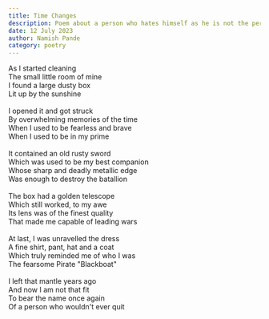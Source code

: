 ```yaml
---
title: Time Changes
description: Poem about a person who hates himself as he is not the person who he used to be
date: 12 July 2023
author: Namish Pande
category: poetry
---
```

As I started cleaning<br/>
The small little room of mine<br/>
I found a large dusty box<br/>
Lit up by the sunshine<br/><br/>
I opened it and got struck<br/>
By overwhelming memories of the time<br/>
When I used to be fearless and brave<br/>
When I used to be in my prime<br/><br/>
It contained an old rusty sword<br/>
Which was used to be my best companion<br/>
Whose sharp and deadly metallic edge<br/>
Was enough to destroy the batallion<br/><br/>
The box had a golden telescope<br/>
Which still worked, to my awe<br/>
Its lens was of the finest quality<br/>
That made me capable of leading wars<br/><br/>
At last, I was unravelled the dress<br/>
A fine shirt, pant, hat and a coat<br/>
Which truly reminded me of who I was<br/>
The fearsome Pirate "Blackboat"<br/><br/>
I left that mantle years ago<br/>
And now I am not that fit<br/>
To bear the name once again<br/>
Of a person who wouldn't ever quit<br/>
